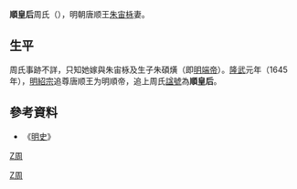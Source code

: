 '''順皇后'''周氏（{{bd|？||？|catIdx=Zhou,周}}），明朝唐顺王[[朱宙栐|朱宙栐]]妻。

== 生平 ==

周氏事跡不詳，只知她嫁與朱宙栐及生子朱碩熿（即[[明端帝|明端帝]]）。[[隆武|隆武]]元年（1645年），[[明紹宗|明紹宗]]追尊唐顺王为明順帝，追上周氏[[諡號|諡號]]為'''順皇后'''。

==參考資料==
*《[[明史|明史]]》

{{模板:明朝皇后}}

[[category:明朝王妃|Z周]]
[[Category:明朝追封皇后|Z周]]